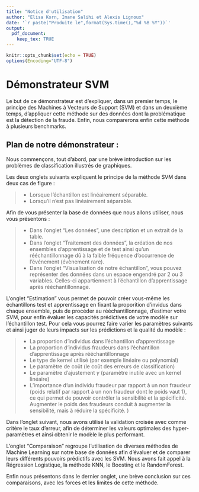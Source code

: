 ```yaml
---
title: "Notice d'utilisation"
author: "Elisa Korn, Imane Salihi et Alexis Lignoux"
date: '`r paste("Produite le",format(Sys.time(),"%d %B %Y"))`'
output:
  pdf_document:
    keep_tex: TRUE
---
```


```r
knitr::opts_chunk$set(echo = TRUE)
options(Encoding="UTF-8")
```

# Démonstrateur SVM

  Le but de ce démonstrateur est d’expliquer, dans un premier temps, le principe des Machines à Vecteurs de Support (SVM) et dans un deuxième temps, d’appliquer cette méthode sur des données dont la problématique est la détection de la fraude. Enfin, nous comparerons enfin cette méthode à plusieurs benchmarks.


## Plan de notre démonstrateur :

Nous commençons, tout d’abord, par une brève introduction sur les problèmes de classification illustrés de graphiques.

Les deux onglets suivants expliquent le principe de la méthode SVM dans deux cas de figure :  

>- Lorsque l’échantillon est linéairement séparable.
>- Lorsqu’il n’est pas linéairement séparable.

Afin de vous présenter la base de données que nous allons utiliser, nous vous présentons :  

>- Dans l’onglet "Les données", une description et un extrait de la table. 
>- Dans l’onglet "Traitement des données",  la création de nos ensembles d’apprentissage et de test ainsi qu’un rééchantillonnage dû à la faible fréquence d’occurrence de l’événement (évènement rare).
>- Dans l’onglet "Visualisation de notre échantillon", vous pouvez représenter des données dans un espace engendré par 2 ou 3 variables. Celles-ci appartiennent à l’échantillon d’apprentissage après rééchantillonnage.

L’onglet "Estimation" vous permet de pouvoir créer vous-même les échantillons test et apprentissage en fixant la proporition d’invidus dans chaque ensemble, puis de procéder au rééchantillonnage, d’estimer votre SVM, pour enfin évaluer les capacités prédictives de votre modèle sur l’échantillon test. Pour cela vous pourrez faire varier les paramètres suivants et ainsi juger de leurs impacts sur les prédictions et la qualité du modèle :  

>- La proportion d’individus dans l’échantillon d’apprentissage 
>- La proportion d’individus fraudeurs dans l’échantillon d’apprentissage après rééchantillonnage 
>- Le type de kernel utilisé (par exemple linéaire ou polynomial)
>- Le paramètre de coût (le coût des erreurs de classification)
>- Le paramètre d’ajustement $\gamma$ (paramètre inutile avec un kernel linéaire)
>- L’importance d’un individu fraudeur par rapport à un non fraudeur (poids relatif par rapport à un non fraudeur dont le poids vaut 1), ce qui permet de pouvoir contrôler la sensibilité et la spécificité. Augmenter le poids des fraudeurs conduit à augmenter la sensibilité, mais à réduire la spécificité. )


Dans l’onglet suivant, nous avons utilisé la validation croisée avec comme critère le taux d’erreur, afin de déterminer les valeurs optimales des hyper-paramètres et ainsi obtenir le modèle le plus performant.

L’onglet "Comparaison" regroupe l’utilisation de diverses méthodes de Machine Learning sur notre base de données afin d’évaluer et de comparer leurs différents pouvoirs prédictifs avec les SVM. Nous avons fait appel à la Régression Logistique, la méthode KNN, le Boosting et le RandomForest.

Enfin nous présentons dans le dernier onglet, une brève conclusion sur ces comparaisons, avec les forces et les limites de cette méthode.